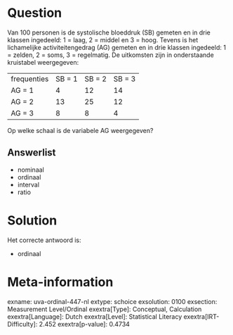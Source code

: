 Question
========

Van 100 personen is de systolische bloeddruk (SB) gemeten en in drie
klassen ingedeeld: 1 = laag, 2 = middel en 3 = hoog. Tevens is het
lichamelijke activiteitengedrag (AG) gemeten en in drie klassen
ingedeeld: 1 = zelden, 2 = soms, 3 = regelmatig. De uitkomsten zijn in
onderstaande kruistabel weergegeven:

  ------------- -------- -------- --------
  frequenties   SB = 1   SB = 2   SB = 3
  AG = 1        4        12       14
  AG = 2        13       25       12
  AG = 3        8        8        4
  ------------- -------- -------- --------

Op welke schaal is de variabele AG weergegeven?


Answerlist
----------

* nominaal
* ordinaal
* interval
* ratio

Solution
========

Het correcte antwoord is: 

* ordinaal

Meta-information
================
exname: uva-ordinal-447-nl
extype: schoice
exsolution: 0100
exsection: Measurement Level/Ordinal
exextra[Type]: Conceptual, Calculation
exextra[Language]: Dutch
exextra[Level]: Statistical Literacy
exextra[IRT-Difficulty]: 2.452
exextra[p-value]: 0.4734
